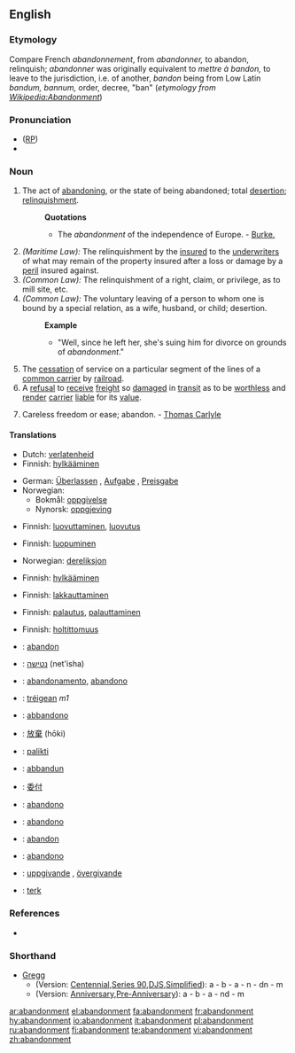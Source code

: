 {{wikisource1911Enc|Abandonment}}
==English==

===Etymology===
Compare French ''abandonnement'', from ''abandonner,'' to abandon, relinquish; ''abandonner'' was originally equivalent to ''mettre à bandon,'' to leave to the jurisdiction, i.e. of another, ''bandon'' being from Low Latin ''bandum, bannum,'' order, decree, "ban" (''etymology from [http://en.wikipedia.org/w/index.php?title=Abandonment&oldid=234543 Wikipedia:Abandonment]'')

===Pronunciation===
* ([[RP]]) {{IPA|/əˈbændənmənt/}}
*{{audio|en-us-abandonment.ogg|Audio (US)}}

===Noun===
{{en-noun}}

# The act of [[abandoning]], or the state of being abandoned; total [[desertion]]; [[relinquishment]].
#:'''Quotations'''
#:*The ''abandonment'' of the independence of Europe. - [[Burke.]]
# ''(Maritime Law):'' The relinquishment by the [[insured]] to the [[underwriters]] of what may remain of the property insured after a loss or damage by a [[peril]] insured against.
# ''(Common Law):'' The relinquishment of a right, claim, or privilege, as to mill site, etc.
# ''(Common Law):'' The voluntary leaving of a person to whom one is bound by a special relation, as a wife, husband, or child; desertion.
#:'''Example'''
#:*"Well, since he left her, she's suing him for divorce on grounds of ''abandonment''."
# The [[cessation]] of service on a particular segment of the lines of a [[common carrier]] by [[railroad]].
# A [[refusal]] to [[receive]] [[freight]] so [[damaged]] in [[transit]] as to be [[worthless]] and [[render]] [[carrier]] [[liable]] for its [[value]].
# {{rare}} Careless freedom or ease; abandon. - [[w:Thomas Carlyle|Thomas Carlyle]]

====Translations====
{{trans-top|act of abandoning}}
*Dutch: [[verlatenheid]] {{f}}
*Finnish: [[hylkääminen]]
{{trans-mid}}
*German: [[Überlassen]] {{n}}, [[Aufgabe]] {{f}}, [[Preisgabe]] {{f}}
*Norwegian:
**Bokmål: [[oppgivelse]] {{m}}
**Nynorsk: [[oppgjeving]] {{f}}
{{trans-bottom}}

{{trans-top|maritime law: relinquishment of a property to underwriters}}
*Finnish: [[luovuttaminen]], [[luovutus]]
{{trans-mid}}
{{trans-bottom}}

{{trans-top|relinquishment of a right, claim or privilege}}
*Finnish: [[luopuminen]]
{{trans-mid}}
*Norwegian: [[dereliksjon]] {{m}}
{{trans-bottom}}

{{trans-top|voluntary leaving of a person}}
*Finnish: [[hylkääminen]]
{{trans-mid}}
{{trans-bottom}}

{{trans-top|cessation of service}}
*Finnish: [[lakkauttaminen]]
{{trans-mid}}
{{trans-bottom}}

{{trans-top|refusal to receive freight}}
*Finnish: [[palautus]], [[palauttaminen]]
{{trans-mid}}
{{trans-bottom}}

{{trans-top|careless freedom}}
*Finnish: [[holtittomuus]]
{{trans-mid}}
{{trans-bottom}}

{{checktrans-top}}
*{{ttbc|French}}: [[abandon]] {{m}}
*{{ttbc|Hebrew}}: [[נטישה]] (net'isha)
*{{ttbc|Interlingua}}: [[abandonamento]], [[abandono]]
*{{ttbc|Irish}}: [[tréigean]] ''m1''
*{{ttbc|Italian}}: [[abbandono]]
*{{ttbc|Japanese}}: [[放棄]] (hōki)
*{{ttbc|Lithuanian}}: [[palikti]]
*{{ttbc|Maltese}}: [[abbandun]]
*{{ttbc|Mandarin Chinese}}: [[委付]]
*{{ttbc|Novial}}: [[abandono]]
*{{ttbc|Portuguese}}: [[abandono]]
*{{ttbc|Romanian}}: [[abandon]] {{n}}
*{{ttbc|Spanish}}: [[abandono]] {{m}}
*{{ttbc|Swedish}}: [[uppgivande]] {{c}}, [[övergivande]] {{c}}
*{{ttbc|Turkish}}: [[terk]]
{{trans-bottom}}

===References===
*{{R:Webster 1913}}

===Shorthand===
* [[w:Gregg Shorthand|Gregg]]
** (Version: [http://en.wikipedia.org/wiki/Gregg_Shorthand#Centennial_Gregg_Shorthand Centennial],[http://en.wikipedia.org/wiki/Gregg_Shorthand#Series_90_Gregg_Shorthand Series 90],[http://en.wikipedia.org/wiki/Gregg_Shorthand#Diamond_Jubilee_Gregg_Shorthand  DJS],[http://en.wikipedia.org/wiki/Gregg_Shorthand#Simplified_Gregg_Shorthand Simplified]): a - b - a - n - dn - m
** (Version: [http://en.wikipedia.org/wiki/Gregg_Shorthand#Anniversary_Gregg_Shorthand Anniversary],[http://en.wikipedia.org/wiki/Gregg_Shorthand#Pre-Anniversary_Gregg_Shorthand Pre-Anniversary]): a - b - a - nd - m

[[ar:abandonment]]
[[el:abandonment]]
[[fa:abandonment]]
[[fr:abandonment]]
[[hy:abandonment]]
[[io:abandonment]]
[[it:abandonment]]
[[pl:abandonment]]
[[ru:abandonment]]
[[fi:abandonment]]
[[te:abandonment]]
[[vi:abandonment]]
[[zh:abandonment]]